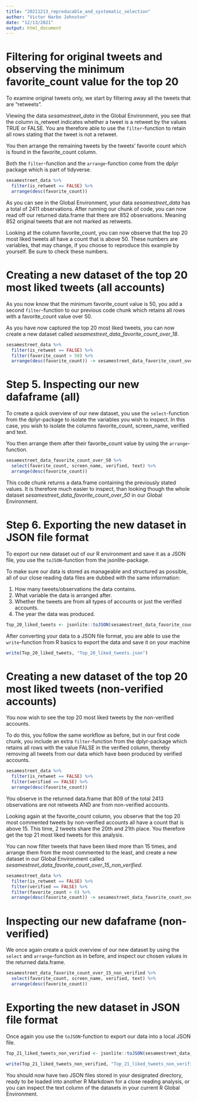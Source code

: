 ```yaml
---
title: "20211213_reproducable_and_systematic_selection"
author: "Victor Harbo Johnston"
date: "12/13/2021"
output: html_document
---
```

# Filtering for original tweets and observing the minimum favorite_count value for the top 20

To examine original tweets only, we start by filtering away all the tweets that are "retweets". 

Viewing the data *sesamestreet_data* in the Global Environment, you see that the column is_retweet indicates whether a tweet is a retweet by the values TRUE or FALSE. You are therefore able to use the `filter`-function to retain all rows stating that the tweet is not a retweet.

You then arrange the remaining tweets by the tweets' favorite count which is found in the favorite_count column. 

Both the `filter`-function and the `arrange`-function come from the dplyr package which is part of tidyverse. 

```r
sesamestreet_data %>% 
  filter(is_retweet == FALSE) %>% 
  arrange(desc(favorite_count))
```

As you can see in the Global Environment, your data *sesamestreet_data* has a total of 2411 observations.
After running our chunk of code, you can now read off our returned data.frame that there are 852 observations. Meaning 852 original tweets that are not marked as retweets.

Looking at the column favorite_count, you can now observe that the top 20 most liked tweets all have a count that is above 50. These numbers are variables, that may change, if you choose to reproduce this example by yourself. Be sure to check these numbers.

# Creating a new dataset of the top 20 most liked tweets (all accounts)

As you now know that the minimum favorite_count value is 50, you add a second `filter`-function to our previous code chunk which retains all rows with a favorite_count value over 50. 

As you have now captured  the top 20 most liked tweets, you can now create a new dataset called *sesamestreet_data_favorite_count_over_18*. 

```r
sesamestreet_data %>% 
  filter(is_retweet == FALSE) %>%
  filter(favorite_count > 50) %>% 
  arrange(desc(favorite_count)) -> sesamestreet_data_favorite_count_over_50
```


# Step 5. Inspecting our new dafaframe (all)

To create a quick overview of our new dataset, you use the `select`-function from the dplyr-package to isolate the variables you wish to inspect. In this case, you wish to isolate the columns favorite_count, screen_name, verified and text.

You then arrange them after their favorite_count value by using the `arrange`-function. 

```r
sesamestreet_data_favorite_count_over_50 %>% 
  select(favorite_count, screen_name, verified, text) %>% 
  arrange(desc(favorite_count))
```

This code chunk returns a data.frame containing the previously stated values. It is therefore much easier to inspect, than looking though the whole dataset *sesamestreet_data_favorite_count_over_50* in our Global Environment.


# Step 6. Exporting the new dataset in JSON file format

To export our new dataset out of our R environment and save it as a JSON file, you use the `toJSON`-function from the jsonlite-package. 

To make sure our data is stored as manageable and structured as possible, all of our close reading data files are dubbed with the same information:

1. How many tweets/observations the data contains.
2. What variable the data is arranged after.
3. Whether the tweets are from all types of accounts or just the verified accounts.
4. The year the data was produced.


```r
Top_20_liked_tweets <- jsonlite::toJSON(sesamestreet_data_favorite_count_over_50)
```

After converting your data to a JSON file format, you are able to use the `write`-function from R basics to export the data and save it on your machine

```r
write(Top_20_liked_tweets, "Top_20_liked_tweets.json")
```


# Creating a new dataset of the top 20 most liked tweets (non-verified accounts)

You now wish to see  the top 20 most liked tweets by the non-verified accounts.

To do this, you follow the same workflow as before, but in our first code chunk, you include an extra `filter`-function from the dplyr-package which retains all rows with the value FALSE in the verified column, thereby removing all tweets from our data which have been produced by verified accounts. 

```r
sesamestreet_data %>% 
  filter(is_retweet == FALSE) %>%
  filter(verified == FALSE) %>% 
  arrange(desc(favorite_count))
```

You observe in the returned data.frame that 809 of the total 2413 observations are not retweets AND are from non-verified accounts. 

Looking again at the favorite_count column, you observe that the top 20 most commented tweets by non-verified accounts all have a count that is above 15. This time, 2 tweets share the 20th and 21th place. You therefore get the top 21 most liked tweets for this analysis.

You can now filter tweets that have been liked more than 15 times, and arrange them from the most commented to the least, and create a new dataset in our Global Environment called *sesamestreet_data_favorite_count_over_15_non_verified*.

```r
sesamestreet_data %>% 
  filter(is_retweet == FALSE) %>%
  filter(verified == FALSE) %>%
  filter(favorite_count > 8) %>% 
  arrange(desc(favorite_count)) -> sesamestreet_data_favorite_count_over_15_non_verified
```


# Inspecting our new dafaframe (non-verified)

We once again create a quick overview of our new dataset by using the `select` and `arrange`-function as in before, and inspect our chosen values in the returned data.frame.

```r
sesamestreet_data_favorite_count_over_15_non_verified %>% 
  select(favorite_count, screen_name, verified, text) %>% 
  arrange(desc(favorite_count))
```


# Exporting the new dataset in JSON file format

Once again you use the `toJSON`-function to export our data into a local JSON file.

```r
Top_21_liked_tweets_non_verified <- jsonlite::toJSON(sesamestreet_data_favorite_count_over_15_non_verified)

```

```r
write(Top_21_liked_tweets_non_verified, "Top_21_liked_tweets_non_verified.json")
```

You should now have two JSON files stored in your designated directory, ready to be loaded into another R Markdown for a close reading analysis, or you can inspect the text column of the datasets in your current R Global Environment.